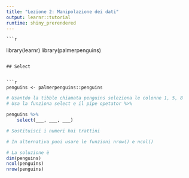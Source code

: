 ```yaml
---
title: "Lezione 2: Manipolazione dei dati"
output: learnr::tutorial
runtime: shiny_prerendered
---
```

    
    ```r
library(learnr)
library(palmerpenguins)
```

## Select


```r
penguins <- palmerpenguins::penguins

```

```r
# Usantdo la tibble chiamata penguins seleziona le colonne 1, 5, 8
# Usa la funziona select e il pipe opetator %>%

penguins %>% 
    select(___, ___, ___)
```

```r
# Sostituisci i numeri hai trattini
```

```r
# In alternativa puoi usare le funzioni nrow() e ncol()
```

```r
# La soluzione è
dim(penguins)
ncol(penguins)
nrow(penguins)
```

